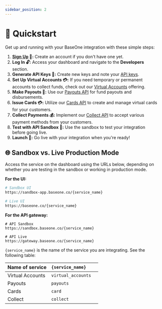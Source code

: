 ```yaml
---
sidebar_position: 2
---
```


# 🚀 Quickstart

Get up and running with your BaseOne integration with these simple steps:

1. **[Sign Up](https://app.baseone.co/signin) 🔑:** Create an account if you don't have one yet.
2. **Log In 🔓:** Access your dashboard and navigate to the **Developers** section.
3. **Generate API Keys 🔑:** Create new keys and note your [API keys](/docs/authentication#create-api-keys).
4. **Set Up Virtual Accounts 💳:** If you need temporary or permanent accounts to collect funds, check out our [Virtual Accounts](/docs/virtual-accounts) offering.
5. **Make Payouts 💸:** Use our [Payouts API](/docs/payouts) for fund payouts and disbursements.
6. **Issue Cards 💳:** Utilize our [Cards API](/docs/cards) to create and manage virtual cards for your customers.
7. **Collect Payments 💰:** Implement our [Collect API](/docs/collect) to accept various payment methods from your customers.
8. **Test with API Sandbox 🧪:** Use the sandbox to test your integration before going live.
9. **Launch 🚀:** Go live with your integration when you're ready!

## 🌐 Sandbox vs. Live Production Mode

Access the service on the dashboard using the URLs below, depending on whether you are testing in the sandbox or working in production mode.

**For the UI:**

```bash
# Sandbox UI
https://sandbox-app.baseone.co/{service_name}

# Live UI
https://baseone.co/{service_name}

```

**For the API gateway:**

```curl API Sandbox
# API Sandbox
https://sandbox.baseone.co/{service_name}

# API Live
https://gateway.baseone.co/{service_name}

```

`{service_name}` is the name of the service you are integrating. See the following table:

| Name of service  | `{service_name}`   |     |
| :--------------- | :----------------- | :-- |
| Virtual Accounts | `virtual_accounts` |     |
| Payouts          | `payouts`          |     |
| Cards            | `card`             |     |
| Collect          | `collect`          |     |
